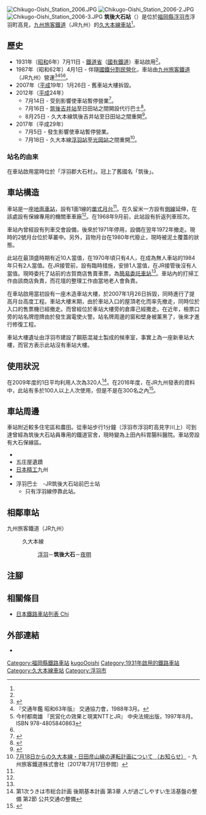 {{NoteTA|G1=Transport
|T=zh-hans:筑後大石站;zh-hk:筑後大石站;zh-tw:筑後大石車站;
|1=zh-hans:筑後大石站;zh-hk:筑後大石站;zh-tw:筑後大石車站;
}}
{{Infobox station
|公司色 = red
|站名 = 筑後大石
|圖片 = Chikugo-Ohishi-station.JPG
|圖片說明 = 車站大樓（2011年5月2日）
|日文原名 = 筑後大石
|平假名 = ちくごおおいし
|羅馬拼音 = Chikugo-Ōishi
|副站名 = 
|電報略號 = ホイ
|所在地 = {{JPN}}[[福岡縣|福岡縣]][[浮羽市|浮羽市]]浮羽町高見<ref name="zeneki38">{{Cite book|title =週刊 JR全駅・全車両基地 |publisher = {{Translink|ja|朝日新聞出版}} |series=週刊朝日百科 |volume  =38号 大分駅・由布院駅・田主丸駅ほか |date =2013-05-12|page =20 |language=ja}}</ref>
|座標 = {{coord|33|20|50.51|N|130|48|57.01|E|type:railwaystation_region:JP-24|display=inline,title}}
|車站構造 = [[地面車站|地面車站]]
|月台配置 = 1面1線<ref name="zeneki38"/>
|啟用年月日 = 1931年（[[昭和|昭和]]6年）7月11日<ref name="sone27">{{Cite book|author={{Translink|ja|曽根悟|曾根悟}}（監修）|title=週刊 歴史でめぐる鉄道全路線 国鉄・JR|editor=朝日新聞出版分冊百科編集部（編集）|publisher={{Translink|ja|朝日新聞出版}}|series=週刊朝日百科|volume=27号・豊肥本線／久大本線|pages=24-25|date=2010-01-24|language=ja}}</ref>
|廢站年月日 = 
|乘客人數 = 
|上下車人次 = 
|統計年度 = 
|轉車 = 
|全寬備註 = [[簡易委託車站|簡易委託車站]]（車站大樓外發售車票）<ref name="zeneki38"/>
|adjacent = {{Adjacent stations|system=九州旅客鐵道|line=久大本線|left=浮羽|right=夜明|note-left=3.0km|note-mid=距離[[久留米站|久留米]]33.0km|note-right=6.1km}}
}}
[[File:Chikugo-Oishi_Station_2006.JPG|thumb]]
[[File:Chikugo-Oishi_Station_2006-2.JPG|thumb]]
[[File:Chikugo-Oishi_Station_2006-3.JPG|thumb]]
'''筑後大石站'''（{{jpn|j=筑後大石駅|hg=ちくごおおいしえき|rm=Chikugo-Ōishi eki|f=y}}）是位於[[福岡縣|福岡縣]][[浮羽市|浮羽市]]浮羽町高見，[[九州旅客鐵道|九州旅客鐵道]]（JR九州）的[[久大本線|久大本線]][[鐵路車站|車站]]<ref name="zeneki38" />。

== 歷史 ==
* 1931年（[[昭和|昭和]]6年）7月11日 - [[鐵道省_(日本)|鐵道省]]（[[日本國有鐵道|國有鐵道]]）車站啟用<ref name="sone27"/>。
* 1987年（昭和62年）4月1日 - 伴隨[[國鐵分割民營化|國鐵分割民營化]]，車站由[[九州旅客鐵道|九州旅客鐵道]]（JR九州）營運<ref>{{Cite book |  editor=九州鉄道百年祭実行委員会・百年史編纂部会 | title=九州の鉄道100年記念誌 鉄輪の轟き | edition=初版 | year=1988 | publisher=九州旅客鉄道 | language=ja |page=181 }}</ref><ref name="trafic-yearbook-1988">『交通年鑑 昭和63年版』 交通協力會，1988年3月。</ref><ref name="privatization-ntt-jr-1997-8">今村都南雄 『民営化の效果と現実NTTとJR』 中央法規出版，1997年8月。ISBN 978-4805840863</ref><ref name="sone27"/>。
* 2007年（[[平成|平成]]19年）1月26日 - 舊車站大樓拆毀。
* 2012年（[[平成|平成]]24年）
** 7月14日 - 受到{{Translink|ja|平成24年7月九州北部豪雨|2012年7月九州北部暴雨}}影響使車站暫停營業<ref name="合同20120726">{{cite news |title =日田彦山線が復旧 |newspaper ={{Translink|ja|大分合同新聞}}（朝刊） |date =2012-07-26|publisher =大分合同新聞社 |page=27 |language=ja}}</ref>。
** 7月16日 - [[筑後吉井站|筑後吉井站]]至日田站之間開設代行巴士<ref>{{cite news |title =九州北部豪雨／被災地 懸命の復旧作業／JR久大線 一部で代行輸送 |newspaper =[[讀賣新聞|讀賣新聞]]（朝刊） |date =2012-07-16|publisher =[[讀賣新聞社|讀賣新聞社]] |page=31 |language=ja}}</ref>。
** 8月25日 - 久大本線筑後吉井站至日田站之間重開<ref>{{cite news |title =久大線が全線復旧 |newspaper ={{Translink|ja|大分合同新聞}}（夕刊） |date =2012-08-25|publisher =大分合同新聞社 |page=11 |language=ja}}</ref>。
* 2017年（平成29年）
** 7月5日 - 發生{{Translink|ja|平成29年7月九州北部豪雨|2017年7月九州北部暴雨}}影響使車站暫停營業。
** 7月18日 - 久大本線[[浮羽站|浮羽站]]至[[光岡站|光岡站]]之間重開<ref>[http://www.jrkyushu.co.jp/common/inc/emergency/__icsFiles/afieldfile/2017/07/14/untenkeikaku_170718.pdf 7月18日からの久大本線・日田彦山線の運転計画について （お知らせ）]{{Dead link}}{{ja icon}} - 九州旅客鐵道株式會社（2017年7月17日參閲）</ref>。

=== 站名的由來 ===
在車站啟用當時位於「浮羽郡大石村」。冠上了舊國名「筑後」。

== 車站構造 ==
車站是一座[[地面車站|地面車站]]，設有1面1線的[[單式月台|單式月台]]<ref name="zeneki38"/>。在久留米一方設有[[侧线_(铁路)|側線]]延伸，在該處設有保線專用的機關車車廠<ref name="zeneki38"/>。在1968年9月前，此站設有折返列車班次。

車站內曾經設有列車交會設備，後來於1971年停用，設備在翌年1972年撤走。現時的2號月台位於草叢中。另外，貨物月台在1980年代廢止，現時被泥土覆蓋的狀態。

此站在最頂盛時期有近10人當值，在1970年頃只有4人，在成為無人車站的1984年只有2人當值。在JR接管前，設有臨時措施，安排1人當值，在JR接管後沒有人當值。現時委托了站前的古賀商店售賣車票，為[[簡易委託車站|簡易委託車站]]<ref name="zeneki38"/>。車站內的打掃工作由該商店負責，而花壇的整理工作由當地老人會負責。

在車站啟用當初設有一座木造車站大樓，於2007年1月26日拆毀，同時進行了提高月台高度工程。車站大樓末期，由於車站入口的屋頂老化而率先撤走，同時位於入口的售票機已經撤走。而曾經位於車站大樓旁的倉庫己經撒走。在近年，檢票口旁的站名牌燈牌由於發生漏電使火警。站名牌周邊的窗和壁身被薰黑了，後來才進行修復工程。

車站大樓遺址由浮羽市建設了鋼筋混凝土製成的候車室，事實上為一座新車站大樓，而官方表示此站沒有車站大樓。

== 使用狀況 ==
在2009年度的1日平均利用人次為320人<ref>第1次うきは市総合計画 後期基本計画 第3章 人が過ごしやすい生活基盤の整備 第2節 公共交通の整備</ref>。在2016年度，在JR九州發表的資料中，此站有多於100人以上人次使用，但是不是在300名之內<ref>{{Cite web |url=http://www.jrkyushu.co.jp/company/info/data/station.html |title=「駅別乗車人員（平成28年度）」 |access-date=2021-03-07 |archive-date=2020-05-04 |archive-url=https://web.archive.org/web/20200504173111/http://www.jrkyushu.co.jp/company/info/data/station.html |dead-url=no }}</ref>。

== 車站周邊 ==
車站附近較多住宅區和農田。從車站步行1分鐘（浮羽市浮羽町高見字川上）可到達曾經為筑後大石站員專用的鐵道官舍，現時變為上田內科胃腸科醫院。車站旁設有大石保線區。
* {{Translink|ja|筑後川温泉|筑後川溫泉}}
* 五庄屋遺蹟
* [[日本精工|日本精工]]九州
* {{Translink|ja|福岡県道732号筑後大石停車場線|福岡縣道732號筑後大石停車場線}}
* 浮羽巴士　-JR筑後大石站前巴士站
** 只有浮羽線停靠此站。

== 相鄰車站 ==
; 九州旅客鐵道（JR九州）
: {{Color|#36b558|■}}久大本線
:: [[浮羽站|浮羽]]－'''筑後大石'''－[[夜明站|夜明]]
== 注腳 ==
{{Reflist}}
== 相關條目 ==
* [[日本鐵路車站列表_Chi|日本鐵路車站列表 Chi]]
== 外部連結 ==
* {{外部連結/JR九州車站|filename=91103080|name=筑後大石}}{{ja icon}}
{{久大本線}}
{{DEFAULTSORT:Chikugo-Oishi}}
[[Category:福岡縣鐵路車站|Category:福岡縣鐵路車站]]
[[Category:日本鐵路車站_Chi|kugoOoishi]]
[[Category:1931年啟用的鐵路車站|Category:1931年啟用的鐵路車站]]
[[Category:久大本線車站|Category:久大本線車站]]
[[Category:浮羽市|Category:浮羽市]]
